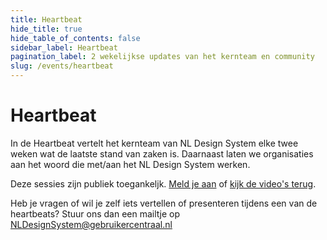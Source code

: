 ```yaml
---
title: Heartbeat
hide_title: true
hide_table_of_contents: false
sidebar_label: Heartbeat
pagination_label: 2 wekelijkse updates van het kernteam en community
slug: /events/heartbeat
---
```


# Heartbeat

In de Heartbeat vertelt het kernteam van NL Design System elke twee weken wat de laatste stand van zaken is. Daarnaast laten we organisaties aan het woord die met/aan het NL Design System werken.

Deze sessies zijn publiek toegankeljk. [Meld je aan](/events/heartbeat/aanmelden) of [kijk de video's terug](/events/heartbeat/videos).

Heb je vragen of wil je zelf iets vertellen of presenteren tijdens een van de heartbeats? Stuur ons dan een mailtje op <a href="mailto:NLDesignSystem@gebruikercentraal.nl">NLDesignSystem@gebruikercentraal.nl</a>

